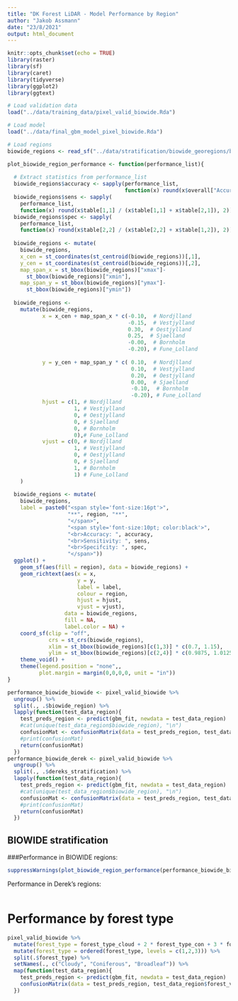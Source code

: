 ```yaml
---
title: "DK Forest LiDAR - Model Performance by Region"
author: "Jakob Assmann"
date: "23/8/2021"
output: html_document
---
```


```r
knitr::opts_chunk$set(echo = TRUE)
library(raster)
library(sf)
library(caret)
library(tidyverse)
library(ggplot2)
library(ggtext)
```

```r
# Load validation data
load("../data/training_data/pixel_valid_biowide.Rda")

# Load model
load("../data/final_gbm_model_pixel_biowide.Rda")

# Load regions
biowide_regions <- read_sf("../data/stratification/biowide_georegions/biowide_zones.shp")
```

``` r
plot_biowide_region_performance <- function(performance_list){
  
  # Extract statistics from performance_list
  biowide_regions$accuracy <- sapply(performance_list, 
                                     function(x) round(x$overall["Accuracy"],2))
  biowide_regions$sens <- sapply(
    performance_list, 
    function(x) round(x$table[1,1] / (x$table[1,1] + x$table[2,1]), 2))
  biowide_regions$spec <- sapply(
    performance_list, 
    function(x) round(x$table[2,2] / (x$table[2,2] + x$table[1,2]), 2))
  
  biowide_regions <- mutate(
    biowide_regions,
    x_cen = st_coordinates(st_centroid(biowide_regions))[,1],
    y_cen = st_coordinates(st_centroid(biowide_regions))[,2],
    map_span_x = st_bbox(biowide_regions)["xmax"]- 
      st_bbox(biowide_regions)["xmin"],
    map_span_y = st_bbox(biowide_regions)["ymax"]- 
      st_bbox(biowide_regions)["ymin"]) 
  
  biowide_regions <- 
    mutate(biowide_regions,
           x = x_cen + map_span_x * c(-0.10,  # Nordjlland
                                      -0.15,  # Vestjylland
                                      0.30,  # Oestjylland
                                      0.25,  # Sjaelland
                                      -0.00,  # Bornholm
                                      -0.20), # Fune_Lolland
           
           y = y_cen + map_span_y * c( 0.10,  # Nordjlland
                                       0.10,  # Vestjylland
                                       0.20,  # Oestjylland
                                       0.00,  # Sjaelland
                                       -0.10,  # Bornholm
                                       -0.20), # Fune_Lolland
           hjust = c(1, # Nordjlland
                     1, # Vestjylland
                     0, # Oestjylland
                     0, # Sjaelland
                     0, # Bornholm
                     0),# Fune_Lolland
           vjust = c(0, # Nordjlland
                     1, # Vestjylland
                     0, # Oestjylland
                     0, # Sjaelland
                     1, # Bornholm
                     1) # Fune_Lolland
    )
  
  biowide_regions <- mutate(
    biowide_regions,
    label = paste0("<span style='font-size:16pt'>",
                   "**", region, "**",
                   "</span>",
                   "<span style='font-size:10pt; color:black'>",
                   "<br>Accuracy: ", accuracy,
                   "<br>Sensitivity: ", sens,
                   "<br>Specifcity: ", spec,
                   "</span>"))
  ggplot() + 
    geom_sf(aes(fill = region), data = biowide_regions) +
    geom_richtext(aes(x = x, 
                      y = y, 
                      label = label,
                      colour = region,
                      hjust = hjust,
                      vjust = vjust), 
                  data = biowide_regions,
                  fill = NA,
                  label.color = NA) +
    coord_sf(clip = "off",
             crs = st_crs(biowide_regions),
             xlim = st_bbox(biowide_regions)[c(1,3)] * c(0.7, 1.15),
             ylim = st_bbox(biowide_regions)[c(2,4)] * c(0.9875, 1.0125)) +
    theme_void() +
    theme(legend.position = "none",,
          plot.margin = margin(0,0,0,0, unit = "in"))
}

```
  
```r
performance_biowide_biowide <- pixel_valid_biowide %>% 
  ungroup() %>%
  split(., .$biowide_region) %>%
  lapply(function(test_data_region){
    test_preds_region <- predict(gbm_fit, newdata = test_data_region)
    #cat(unique(test_data_region$biowide_region), "\n")
    confusionMat <- confusionMatrix(data = test_preds_region, test_data_region$forest_value)
    #print(confusionMat)
    return(confusionMat)
  }) 
performance_biowide_derek <- pixel_valid_biowide %>% 
  ungroup() %>%
  split(., .$dereks_stratification) %>%
  lapply(function(test_data_region){
    test_preds_region <- predict(gbm_fit, newdata = test_data_region)
    #cat(unique(test_data_region$biowide_region), "\n")
    confusionMat <- confusionMatrix(data = test_preds_region, test_data_region$forest_value)
    #print(confusionMat)
    return(confusionMat)
  }) 
```

## BIOWIDE stratification
###Performance in BIOWIDE regions:

```r
suppressWarnings(plot_biowide_region_performance(performance_biowide_biowide))
```

Performance in Derek's regions:
```r

```

# Performance by forest type

```r
pixel_valid_biowide %>% 
  mutate(forest_type = forest_type_cloud + 2 * forest_type_con + 3 * forest_type_dec) %>%
  mutate(forest_type = ordered(forest_type, levels = c(1,2,3))) %>% 
  split(.$forest_type) %>%
  setNames(., c("Cloudy", "Coniferous", "Broadleaf")) %>%
  map(function(test_data_region){
    test_preds_region <- predict(gbm_fit, newdata = test_data_region)
    confusionMatrix(data = test_preds_region, test_data_region$forest_value)
  })
```
